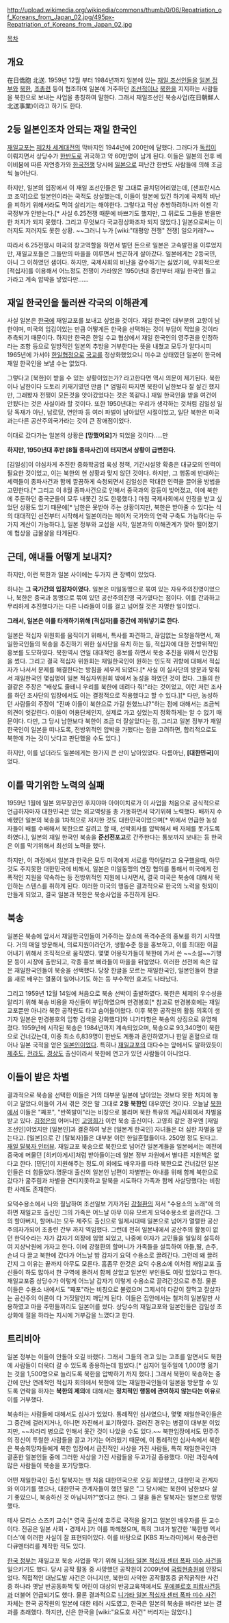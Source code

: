 http://upload.wikimedia.org/wikipedia/commons/thumb/0/06/Repatriation_of_Koreans_from_Japan_02.jpg/495px-Repatriation_of_Koreans_from_Japan_02.jpg


[[목차]]

== 개요 ==
在日僑胞 北送. 1959년 12월 부터 1984년까지 일본에 있는 [[재일 조선인]]들을 [[일본 정부]]와 [[북한]], [[조총련]] 등이 협조하여 일본에 거주하던 [[조선적]]이나 [[북한]]을 지지하는 사람들을 북한으로 보내는 사업을 총칭하여 말한다. 그래서 재일조선인 북송사업(在日朝鮮人北送事業)이라고 하기도 한다.
== 2등 일본인조차 안되는 재일 한국인 ==
[[재일교포]]는 [[제2차 세계대전]]의 막바지인 1944년에 200만에 달했다. 그러다가 [[독립]]이 이뤄지면서 상당수가 [[한반도]]로 귀국하고 약 60만명이 남게 된다. 이들은 일본의 전후 베이비붐에 따른 자연증가와 [[한국전쟁]] 당시에 [[일본]]으로 피난간 한반도 사람들에 의해 조금씩 늘어난다. 

하지만, 일본의 입장에서 이 재일 조선인들은 말 그대로 골치덩어리였는데, [샌프란시스코 조약]으로 일본인이라는 국적도 상실했는데, 이들이 일본에 있긴 하기에 국제적 비난을 피하기 위해서라도 먹여 살리기는 해야한다. 그렇다고 막상 추방하려하니까 이젠 각국정부가 안받는다.[* 사실 6.25전쟁 때문에 바쁘기도 했지만, 그 뒤로도 그들을 받을만한 처지가 되지 못했다. 그리고 무엇보다 국교정상화조차 되지 않았다.] 일본으로써는 이러지도 저러지도 못한 상황. ~~그러니 누가 [wiki:"태평양 전쟁" 전쟁] 일으키래?~~

따라서 6.25전쟁시 미국의 창고역할을 하면서 벌던 돈으로 일본은 고속발전을 이루었지만, 재일교포들은 그들만의 마을을 이루면서 빈곤하게 살아갔다. 일본에게는 2등국민, 아니 그 이하였던 샘이다. 하지만, 국제사회의 비난을 감수하기는 싫었기에, 우회적으로 [적십자]를 이용해서 어느정도 전쟁이 가라앉은 1950년대 중반부터 재일 한국인 들고 가라고 계속 압박을 넣었다만......

== 재일 한국인을 둘러싼 각국의 이해관계 ==
사실 일본은 [[한국]]에 재일교포를 보내고 싶었을 것이다. 재일 한국인 대부분의 고향이 남한이며, 미국의 입김이있는 만큼 어떻게든 한국을 선택하는 것이 부담이 적었을 것이라 추측되기 때문이다. 하지만 한국은 한일 수교 협상에서 재일 한국인의 영주권을 인정하라는 조항 등으로 일방적인 일본의 추방을 거부한다는 뜻을 내쳤고 모두가 알다시피 1965년에 가서야 [[한일협정]]으로 [[국교]]를 정상화했었으니 미수교 상태였던 일본이 한국에 재일 한국인을 보낼 수는 없었다. 

그렇다고 [북한]이 받을 수 있는 상황이었는가? 라고한다면 역시 의문이 제기된다. 북한이나 남한이다 도토리 키재기였던 만큼 [* 엄밀히 따지면 북한이 남한보다 잘 살긴 했지만, 그래봤자 전쟁이 모든것을 앗아갔었다는 것은 똑같다.] 재일 한국인을 받을 여건이 안됬다는 것은 사실이라 할 것이다. 또한 1950년대는 우리가 생각하는 것처럼 김일성 일당 독재가 아닌, 남로당, 연안파 등 여러 파벌이 남아있던 시절이었고, 일단 북한은 미국과는다른 공산주의국가라는 것이 큰 장애점이었다. 

이대로 갔다가는 일본의 상황은 '''[망했어요]'''가 되었을 것이다.....만 

'''하지만, 1950년대 후반 [8월 종파사건]이 터지면서 상황이 급변한다.'''

[김일성]이 야심차게 추진한 중화학공업 육성 정책, 기간시설망 확충은 대규모의 인력이 필요한 것이었고, 이는 북한의 현 상황과 맞지 않던 것이다. 하지만, 그 행동에 반대하는 세력들이 종파사건과 함께 깔끔하게 숙청되면서 김일성은 막대한 인력을 끌어올 방법을 고민한다.[* 그리고 이 8월 종파사건으로 인해서 중국과의 갈등이 빚어졌고, 이에 북한에 주둔하던 중국군들이 모두 내쫓긴 것도 한몫했다.] 마침 국제사회에서 인정을 받고 싶었던 상황도 있기 때문에[* 남한은 못받아 주는 상황이지만, 북한은 받아줄 수 있다는 식의 대대적인 선전부터 시작해서 일본이라는 메이저 국가와의 연락 구축도 가능하다는 두가지 계산이 가능하다.], 일본 정부와 교섭을 시작, 일본과의 이해관계가 맞아 떨어졌기에 협상을 급물살을 타게된다. 

== 근데, 얘내들 어떻게 보내지? ==
하지만, 이런 북한과 일본 사이에는 두가지 큰 장벽이 있었다. 

하나는 '''그 국가간의 입장차이였다.''' 일본은 미일동맹으로 묶여 있는 자유주의진영이었으나, 북한은 중국과 동맹으로 묶여 있던 공산주의진영 국가였다는 점이다. 이를 간과하고 무리하게 추진했다가는 다른 나라들이 이를 걸고 넘어질 것은 자명한 일이었다. 

'''그래서, 일본은 이를 타개하기위해 [적십자]를 중간에 끼워넣기로 한다.''' 

일본은 적십자 위원회를 움직이기 위해서, 특사를 파견하고, 끊임없는 요청을하면서, 재일한국인들의 북송을 추진하기 위한 실사단을 유치 하는 등, 적십자에 대한 전방위적인 홍보를 도모하였다. 북한역시 연일 대대적인 홍보를 하면서 북송 추진을 위해서 안간힘을 썼다. 그리고 결국 적십자 위원회는 재일한국인이 원하는 인도적 귀향에 대해서 적십자가 나서서 문제를 해결한다는 방침을 세우게 되었다.[* 사실 이 실사단의 방문과 맞춰서 재일한국인 몇십명이 일본 적십자위원회 밖에서 농성을 하였던 것이 컸다. 그들의 한결같은 주장은 "배삯도 줄테니 우리를 북한에 데려다 줘!"라는 것이었고, 이런 저런 조사를 하던 조사단의 입장에서도 이는 결정적으로 작용했다고 할 수 있다.][* 다만, 농성하던 사람들의 주장이 "진짜 이들이 북한으로 가길 원했느냐?"하는 점에 대해서는 조금씩 의견이 엇갈린다. 이들이 어용단체인지, 실제로 가고 싶었는지 정확하게는 알 수 없기 때문이다. 다만, 그 당시 남한보다 북한이 조금 더 잘살았다는 점, 그리고 일본 정부가 재일한국인이 일본을 떠나도록, 전방위적인 압박을 가했다는 점을 고려하면, 합리적으로도 북한에 가는 것이 낫다고 판단했을 수도 있다.]

하지만, 이를 넘더라도 일본에게는 한가지 큰 산이 남아있었다. 다름아닌, '''[대한민국]'''이었다. 

== 이를 막기위한 노력의 실패 ==
1959년 1월에 일본 외무장관인 후지야마 아이이치로가 이 사업을 처음으로 공식적으로 언급하자마자 대한민국은 있는 외교역량을 총 가동하면서 막기위해 노력했다. 배까지 수배했던 일본의 북송을 1차적으로 저지한 것도 대한민국이었으며[* 위에서 언급한 농성자들이 배를 수배해서 북한으로 갈려고 할 때, 선박회사를 압박해서 배 자체를 못가도록 하였다.], 일본의 재일 한국인 북송을 '''준선전포고'''로 간주한다는 통보까지 보내는 등 한국은 이를 막기위해서 최선의 노력을 했다. 

하지만, 이 과정에서 일본과 한국은 모두 미국에게 서로를 막아달라고 요구했을때, 아무것도 주지못한 대한민국에 비해서, 일본은 미일동맹의 연장 협의를 통해서 미국에게 전폭적인 지원을 약속하는 등 전방위적인 지원에 나서면서, 결국 미국은 북송에 대해서 묵인하는 스텐스를 취하게 된다. 이러한 미국의 행동은 결과적으로 한국의 노력을 헛되이 만들게 되었고, 결국 일본과 북한은 북송사업을 추진하게 된다. 

== 북송 == 
일본은 북송에 앞서서 재일한국인들이 거주하는 장소에 폭격수준의 홍보를 하기 시작했다. 거의 매일 방문해서, 의료지원이라던가, 생활수준 등을 홍보하고, 이를 최대한 이끌어내기 위해서 조직적으로 움직였다. 몇몇 어용작가들이 북한에 가서 쓴 ~~소설~~기행문 등이 시장에 출판되고, 각종 홍보 삐라들이 마을을 뒤엎었다. 이러한 선전에 속은 많은 재일한국인들이 북송을 선택했다. 당장 한글을 모르는 재일한국인, 일본인들이 한글을 새로 배우는 열풍이 일어나기도 하는 등 부수적인 효과도 나타났다. 

그리고 1959년 12월 14일에 처음으로 북송 선박이 출발하였다. 북한은 체제의 우수성을 알리기 위해 북송 비용을 자신들이 부담하였으며 만경봉호[* 참고로 만경봉호에는 재일교포뿐만 아니라 북한 공작원도 타고 숨어들어왔다. 이후 북한 공작원의 활동 의혹이 생기자 일본은 만경봉호의 입항 검색을 강화했다]와 니가타항은 북송의 상징으로 유명해졌다. 1959년에 시작된 북송은 1984년까지 계속되었으며, 북송으로 93,340명이 북한으로 건너갔는데, 이중 최소 6,839명이 한반도 계통과 혼인하였거나 한일 혼혈으로 태어나 일본 국적을 얻은 [[일본인]]이었다. 특히나 [[재일교포]]의 대다수는 앞에서도 말하였듯이 [[제주도]], [[전라도]], [[경상도]] 출신이라서 북한에 연고가 있던 사람들이 아니었다.

== 이들이 받은 차별 ==
결과적으로 북송을 선택한 이들은 거의 대부분 일본에 남아있는 것보다 못한 처지에 놓이고 말았다.이들이 가서 겪은 것은 말 그대로 '''2등 북한인''' 대우였던 것이다. 오늘날 [[북한]]에서 이들은 "째포", "반쪽발이"라는 비칭으로 불리며 북한 특유의 계급사회에서 차별을 받고 있다. [[김정은]]의 어머니인 [[고영희]]가 이런 북송 출신이다. 고영희 같은 경우엔 [재일 조선인]이었지만 [일본인]과 결혼하여 낳은 [일본계 한국인] 자녀들은 더 심한 차별을 받는다고. [일본]으로 간 [탈북자]들은 대부분 이런 한일혼혈들이다. 250명 정도 된다고. [http://news.naver.com/main/read.nhn?mode=LSD&mid=sec&sid1=102&oid=032&aid=0002400511 재일 탈북자 인터뷰]. 재일교포 북송으로 북한으로 넘어간 일본계들을 일본에서는 예전에 중국에 머물던 [히키아게샤]처럼 받아들이는데 일본 정부 차원에서 별다른 지원책은 없다고 한다. [민단]이 지원해주는 정도.이 외에도 배우자를 따라 북한으로 건너갔던 일본인들은 더 힘들었다.명문대 출신의 일본인 남편이 차별받는 아내를 위해 함께 북한으로 갔다가 굶주림과 차별을 견디지못하고 탈북을 시도하다 가족과 함께 사살당했다는 비참한 사례도 존재한다.

요덕수용소에서 나와 월남하여 조선일보 기자가된 [[강철환]]의 저서 "수용소의 노래"에 의하면 재일교포 출신인 그의 가족은 어느날 아무 이유 모르게 요덕수용소로 끌려간다. 그의 할아버지, 할머니는 모두 제주도 출신으로 일제시대때 일본으로 넘어가 열렬한 공산주의자가되어 조총련 간부 까지 역임했다. 그런데 전혀 일본내에서 공산주의 활동이 없던 한덕수라는 자가 갑자기 의장에 임명 되었고, 나중에 이자가 교민들을 일일히 설득하여 지상낙원에 가자고 한다. 이에 강철환의 할머니가 가족들을 설득하여 아들,딸, 손주, 손녀 다 끌고 북한에 갔다가 어느날 밤 갑자기 요덕 수용소로 끌려간다. 그런데 왜 끌려간지 그 이유는 끝까지 아무도 모른다. 흠좀무 한것은 요덕 수용소에 이처럼 재일교포 출신들이 하도 많아서 한 구역에 몰려서 함께 살았고 일본인 부인들도 여럿 있었다고 한다. 재일교포중 상당수가 이렇게 어느날 갑자기 이렇게 수용소로 끌려간것으로 추정. 물론 이들은 수용소 내에서도 "째포"라는 비칭으로 불렸으며 그제서야 다같이 잘먹고 잘살자는 공산주의 이론이 다 거짓말인지 깨닫게 된다. 이들은 집안에서는 철저히 일본말만 사용하였고 마을 주민들끼리도 일본어를 썼다. 상당수의 재일교포와 일본인들은 김일성 초상화에 절을 하라는 지시에 거부감을 느꼈다고 한다.
== 트리비아 ==
일본 정부는 이들이 안돌아 오길 바랬다. 그래서 그들의 겪고 있는 고초를 알면서도 북한에 사람들이 더욱더 갈 수 있도록 종용하는데 힘썼다.[* 심지어 일주일에 1,000명 옮기는 것을 1,500명으로 늘리도록 북한을 압박하기 까지 했다.] 그래서 북한이 북송하는 중간에 만난 연례적인 적십자 회의에서 북한에 있는 재일한국인들이 일본을 방문할 수 있도록 연락을 하자는 '''북한의 제의'''에 대해서는 '''정치적인 행동에 관여하지 않는다는 이유'''로 이를 거부했다. 

북송하는 사람들에 대해서도 심사가 있었다. 통례적인 심사였으나, 몇몇 재일한국인들은 그 중간에 걸러지거나, 아니면 자진해서 포기하였다. 걸러진 경우는 병결이 대부분 이었지만, ~~차라리 병으로 인해서 못간 것이 나았을 수도 있다.~~ 북한입장에서도 민주주의 정신이 투철한 사람들을 끌고 가기는 어려웠기 때문에, 이 통례적인 심사속에서 북한은 북송희망자들에게 북한 입장에서 급진적인 사상을 가진 사람들, 특히 재일한국인과 결혼한 일본인들 중에 그러한 사상을 가진 사람들을 두고가길 종용했다. 이런 과정속에 많은 사람들이 북송을 포기당했다. 

어떤 재일한국인 출신 탈북자는 맨 처음 대한민국으로 오길 희망했고, 대한민국 관계자와 이야기를 했으나, 대한민국 관계자들이 했던 말은 "그 당시에는 북한이 남한보다 살기 좋았으니, 북송하신 것 아닙니까?"였다고 한다. 그 말을 들은 탈북자는 일본으로 망명했다.  

테사 모리스 스즈키 교수[* 영국 출신에 호주로 국적을 옮기고 일본인 배우자를 둔 교수이다. 전공은 일본 사회・경제사.]가 이를 파헤쳤으며, 특히 그녀가 발간한 '북한행 엑서더스'에 이러한 사실이 잘 표현되어있다. 이를 바탕으로 [KBS 파노라마]에서 북송관련 다큐멘터리를 제작한 적도 있다. 

[[한국 정부]]는 재일교포 북송 사업을 막기 위해 [[니가타 일본 적십자 센터 폭파 미수 사건]]을 일으키기도 했다. 당시 공작 활동 중 사망했던 공작원이 2009년에 [[국립현충원]]에 안장되었다. 직접적인 대남도발 사건은 아니지만, 북한의 사악한 공작활동중 굵직굵직한 사건중 하나라 옛날 반공동화책 및 어린이 대상의 반공교육책에서도 [[푸에블로호 피랍사건]]등과 더불어 언급되기도 했다. 물론 결과적으로 [[니가타 일본 적십자 센터 폭파 미수 사건]] 자체는 한국 공작원의 일본에 대한 테러 시도였고, 한국은 일본의 북송을 바라만 보는 결과를 초래했다. 하지만, 신은 한국을 [wiki:"요도호 사건" 버리지는 않았다.]
